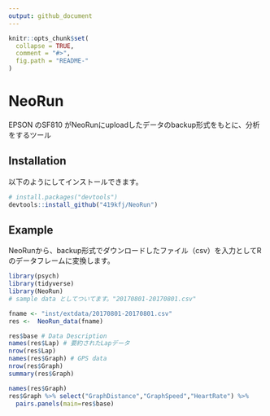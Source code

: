 ```yaml
---
output: github_document
---
```


<!-- README.md is generated from README.Rmd. Please edit that file -->

```r
knitr::opts_chunk$set(
  collapse = TRUE,
  comment = "#>",
  fig.path = "README-"
)
```

# NeoRun

EPSON のSF810 がNeoRunにuploadしたデータのbackup形式をもとに、分析をするツール

## Installation

以下のようにしてインストールできます。

```r
# install.packages("devtools")
devtools::install_github("419kfj/NeoRun")
```

## Example

NeoRunから、backup形式でダウンロードしたファイル（csv）を入力としてRのデータフレームに変換します。

```r
library(psych)
library(tidyverse)
library(NeoRun)
# sample data としてついてます。"20170801-20170801.csv"

fname <- "inst/extdata/20170801-20170801.csv"
res <-  NeoRun_data(fname)

res$base # Data Description
names(res$Lap) # 要約されたLapデータ
nrow(res$Lap)
names(res$Graph) # GPS data
nrow(res$Graph)
summary(res$Graph)
```

```r
names(res$Graph)
res$Graph %>% select("GraphDistance","GraphSpeed","HeartRate") %>%
  pairs.panels(main=res$base)
```

